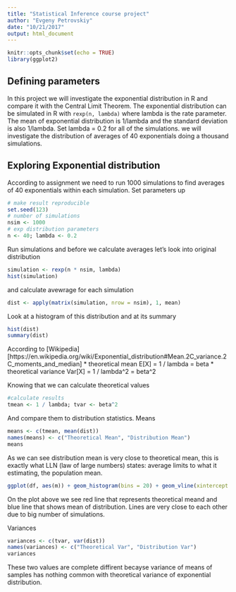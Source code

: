 ```yaml
---
title: "Statistical Inference course project"
author: "Evgeny Petrovskiy"
date: "10/21/2017"
output: html_document
---
```


```r
knitr::opts_chunk$set(echo = TRUE)
library(ggplot2)
```

## Defining parameters

In this project we will investigate the exponential distribution in R and compare it with the Central Limit Theorem. The exponential distribution can be simulated in R with `rexp(n, lambda)` where lambda is the rate parameter. The mean of exponential distribution is 1/lambda and the standard deviation is also 1/lambda. Set lambda = 0.2 for all of the simulations. we will investigate the distribution of averages of 40 exponentials doing a thousand simulations.

## Exploring Exponential distribution

According to assignment we need to run 1000 simulations to find averages of 40 exponentials within each simulation. Set parameters up

```r
# make result reproducible
set.seed(123)
# number of simulations
nsim <- 1000
# exp distribution parameters
n <- 40; lambda <- 0.2
```

Run simulations and before we calculate averages let's look into original distribution
```r
simulation <- rexp(n * nsim, lambda)
hist(simulation)
```
and calculate avewrage for each simulation
```r
dist <- apply(matrix(simulation, nrow = nsim), 1, mean)
```

Look at a histogram of this distribution and at its summary
```r
hist(dist)
summary(dist)
```

According to [Wikipedia][https://en.wikipedia.org/wiki/Exponential_distribution#Mean.2C_variance.2C_moments_and_median] 
* theoretical mean E[X] = 1 / lambda = beta
* theoretical variance Var[X] = 1 / lambda^2 = beta^2

Knowing that we can calculate theoretical values
```r
#calculate results
tmean <- 1 / lambda; tvar <- beta^2
```
And compare them to distribution statistics. Means
```r
means <- c(tmean, mean(dist))
names(means) <- c("Theoretical Mean", "Distribution Mean")
means
```
As we can see distribution mean is very close to theoretical mean, this is exactly what LLN (law of large numbers) states: average limits to what it estimating, the population mean.
```r
ggplot(df, aes(m)) + geom_histogram(bins = 20) + geom_vline(xintercept = tmean, color = "red") + geom_vline(xintercept = mean(dist), color = "blue")
```
On the plot above we see red line that represents theoretical meand and blue line that shows mean of distribution. Lines are very close to each other due to big number of simulations. 

Variances
```r
variances <- c(tvar, var(dist))
names(variances) <- c("Theoretical Var", "Distribution Var")
variances
```
These two values are complete diffirent becayse variance of means of samples has nothing common with theoretical variance of exponential distribution.

